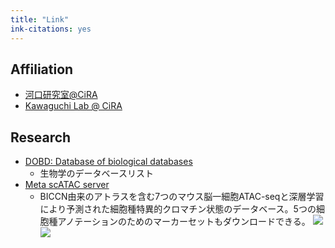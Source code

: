```yaml
---
title: "Link"
ink-citations: yes
---
```


## Affiliation
* [河口研究室@CiRA](https://www.cira.kyoto-u.ac.jp/j/research/rkawaguchi_summary.html)
* [Kawaguchi Lab @ CiRA](https://www.cira.kyoto-u.ac.jp/e/research/rkawaguchi_summary.html)

## Research
* [DOBD: Database of biological databases](database.html)
    * 生物学のデータベースリスト
* [Meta scATAC server](https://gillisweb.cshl.edu/Meta_scATAC/)
    * BICCN由来のアトラスを含む7つのマウス脳一細胞ATAC-seqと深層学習により予測された細胞種特異的クロマチン状態のデータベース。5つの細胞種アノテーションのためのマーカーセットもダウンロードできる。
  ![](figures/research_figures/meta_scatac.png)
  ![](figures/research_figures/meta_scatac_gb.png)

